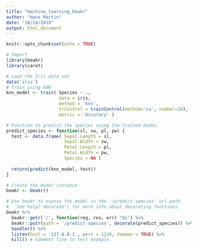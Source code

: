 ```yaml
---
title: "machine_learning_beakr"
author: "Hans Martin"
date: "10/14/2019"
output: html_document
---
```


```r
knitr::opts_chunk$set(echo = TRUE)
```

```r
# Import 
library(beakr)
library(caret)

# Load the Iris data set 
data('iris')
# Train using KNN
knn_model <- train( Species ~ ., 
                    data = iris, 
                    method = 'knn', 
                    trControl = trainControl(method='cv', number=10), 
                    metric = 'Accuracy' )

# Function to predict the species using the trained model. 
predict_species <- function(sl, sw, pl, pw) {
  test <- data.frame( Sepal.Length = sl, 
                      Sepal.Width = sw, 
                      Petal.Length = pl, 
                      Petal.Width = pw, 
                      Species = NA )
                      
  return(predict(knn_model, test))
}

# Create the beakr instance 
beakr <- beakr()

# Use beakr to expose the model in the '/predict-species' url path. 
#   See help('decorate') for more info about decorating functions. 
beakr %>% 
  beakr::getr('/', function(req, res, err) "Hi") %>% 
  beakr::putr(path = '/predict-species', decorate(predict_species)) %>% 
  handler() %>% 
  listen(host = '127.0.0.1', port = 1234, daemon = TRUE) %>%  
  kill() # Comment line to test example.
```

